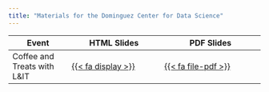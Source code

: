 ```yaml
---
title: "Materials for the Dominguez Center for Data Science"
---
```




::: column-screen-inset-right
| Event | HTML Slides                                                                      | PDF Slides                                                                            |
|-----------------|--------------------------|----------------------------|
| Coffee and Treats with L&IT  | [{{< fa display >}}](https://mcconvil.github.io/dcds/data_lit_f24.html) | [{{< fa file-pdf >}}](https://mcconvil.github.io/stat100s24/pdfs/stat100_wk01mon.pdf) |
:::